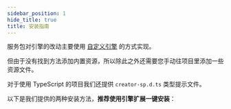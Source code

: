 ```yaml
---
sidebar_position: 1
hide_title: true
title: 安装指南
---
```


服务包对引擎的改动主要使用 [自定义引擎](https://docs.cocos.com/creator/2.4/manual/zh/advanced-topics/engine-customization.html) 的方式实现。

但由于没有找到方法添加内置资源，所以除此之外还需要您手动往项目里添加一些资源文件。

对于使用 TypeScript 的项目我们还提供 `creator-sp.d.ts` 类型提示文件。

以下是我们提供的两种安装方法，**推荐使用引擎扩展一键安装**：

<DocCardList items={useCurrentSidebarCategory().items}/>
